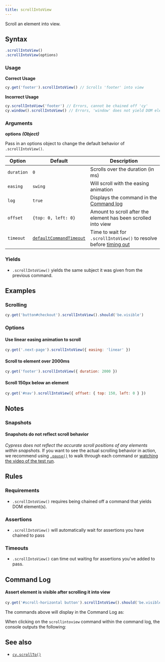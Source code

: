 ```yaml
---
title: scrollIntoView
---
```


Scroll an element into view.

## Syntax

```javascript
.scrollIntoView()
.scrollIntoView(options)
```

### Usage

**<Icon name="check-circle" color="green" /> Correct Usage**

```javascript
cy.get('footer').scrollIntoView() // Scrolls 'footer' into view
```

**<Icon name="exclamation-triangle" color="red" /> Incorrect Usage**

```javascript
cy.scrollIntoView('footer') // Errors, cannot be chained off 'cy'
cy.window().scrollIntoView() // Errors, 'window' does not yield DOM element
```

### Arguments

**<Icon name="angle-right" /> options** **_(Object)_**

Pass in an options object to change the default behavior of `.scrollIntoView()`.

| Option     | Default                                                              | Description                                                                              |
| ---------- | -------------------------------------------------------------------- | ---------------------------------------------------------------------------------------- |
| `duration` | `0`                                                                  | Scrolls over the duration (in ms)                                                        |
| `easing`   | `swing`                                                              | Will scroll with the easing animation                                                    |
| `log`      | `true`                                                               | Displays the command in the [Command log](/guides/core-concepts/cypress-app#Command-Log) |
| `offset`   | `{top: 0, left: 0}`                                                  | Amount to scroll after the element has been scrolled into view                           |
| `timeout`  | [`defaultCommandTimeout`](/guides/references/configuration#Timeouts) | Time to wait for `.scrollIntoView()` to resolve before [timing out](#Timeouts)           |

### Yields [<Icon name="question-circle"/>](/guides/core-concepts/introduction-to-cypress#Subject-Management)

- `.scrollIntoView()` yields the same subject it was given from the
previous command.

## Examples

### Scrolling

```javascript
cy.get('button#checkout').scrollIntoView().should('be.visible')
```

### Options

#### Use linear easing animation to scroll

```javascript
cy.get('.next-page').scrollIntoView({ easing: 'linear' })
```

#### Scroll to element over 2000ms

```javascript
cy.get('footer').scrollIntoView({ duration: 2000 })
```

#### Scroll 150px below an element

```js
cy.get('#nav').scrollIntoView({ offset: { top: 150, left: 0 } })
```

## Notes

### Snapshots

#### Snapshots do not reflect scroll behavior

_Cypress does not reflect the accurate scroll positions of any elements within
snapshots._ If you want to see the actual scrolling behavior in action, we
recommend using [`.pause()`](/api/commands/pause) to walk through each command
or
[watching the video of the test run](/guides/guides/screenshots-and-videos#Videos).

## Rules

### Requirements [<Icon name="question-circle"/>](/guides/core-concepts/introduction-to-cypress#Chains-of-Commands)

- `.scrollIntoView()` requires being chained off a command that yields
DOM element(s).

### Assertions [<Icon name="question-circle"/>](/guides/core-concepts/introduction-to-cypress#Assertions)

- `.scrollIntoView()` will automatically wait for assertions you have
chained to pass

### Timeouts [<Icon name="question-circle"/>](/guides/core-concepts/introduction-to-cypress#Timeouts)

- `.scrollIntoView()` can time out waiting for assertions you've added
to pass.

## Command Log

#### Assert element is visible after scrolling it into view

```javascript
cy.get('#scroll-horizontal button').scrollIntoView().should('be.visible')
```

The commands above will display in the Command Log as:

<DocsImage src="/img/api/scrollintoview/command-log-for-scrollintoview.png" alt="command log scrollintoview" />

When clicking on the `scrollintoview` command within the command log, the
console outputs the following:

<DocsImage src="/img/api/scrollintoview/console-log-for-scrollintoview.png" alt="console.log scrollintoview" />

## See also

- [`cy.scrollTo()`](/api/commands/scrollto)
